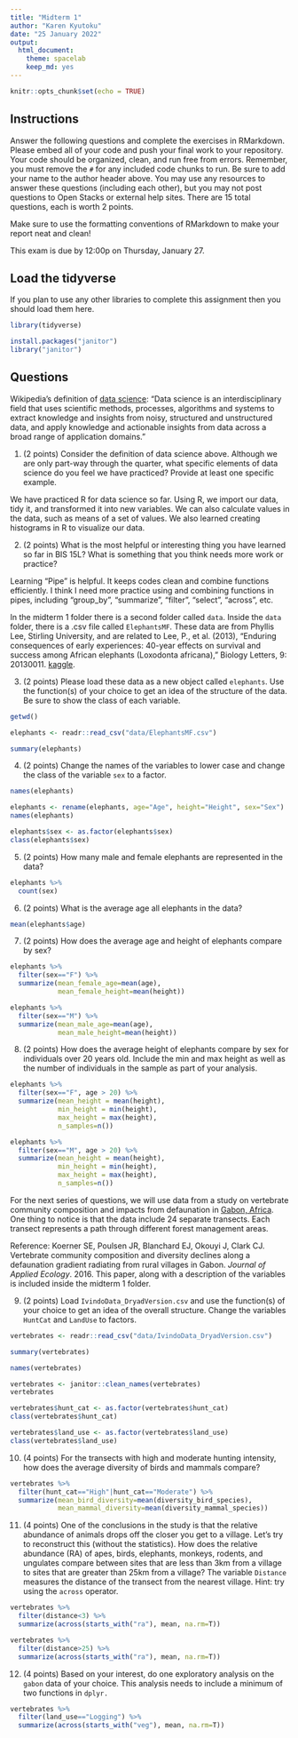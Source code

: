 ```yaml
---
title: "Midterm 1"
author: "Karen Kyutoku"
date: "25 January 2022"
output:
  html_document: 
    theme: spacelab
    keep_md: yes
---
```


```r
knitr::opts_chunk$set(echo = TRUE)
```

## Instructions
Answer the following questions and complete the exercises in RMarkdown. Please embed all of your code and push your final work to your repository. Your code should be organized, clean, and run free from errors. Remember, you must remove the `#` for any included code chunks to run. Be sure to add your name to the author header above. You may use any resources to answer these questions (including each other), but you may not post questions to Open Stacks or external help sites. There are 15 total questions, each is worth 2 points.  

Make sure to use the formatting conventions of RMarkdown to make your report neat and clean!  

This exam is due by 12:00p on Thursday, January 27.  

## Load the tidyverse
If you plan to use any other libraries to complete this assignment then you should load them here.
```r
library(tidyverse)
```
```r
install.packages("janitor")
library("janitor")
```

## Questions  
Wikipedia's definition of [data science](https://en.wikipedia.org/wiki/Data_science): "Data science is an interdisciplinary field that uses scientific methods, processes, algorithms and systems to extract knowledge and insights from noisy, structured and unstructured data, and apply knowledge and actionable insights from data across a broad range of application domains."  

1. (2 points) Consider the definition of data science above. Although we are only part-way through the quarter, what specific elements of data science do you feel we have practiced? Provide at least one specific example.  

We have practiced R for data science so far. Using R, we import our data, tidy it, and transformed it into new variables. We can also calculate values in the data, such as means of a set of values. We also learned creating histograms in R to visualize our data.

2. (2 points) What is the most helpful or interesting thing you have learned so far in BIS 15L? What is something that you think needs more work or practice?  

Learning "Pipe" is helpful. It keeps codes clean and combine functions efficiently. I think I need more practice using and combining functions in pipes, including "group_by", "summarize", "filter", "select", "across", etc.

In the midterm 1 folder there is a second folder called `data`. Inside the `data` folder, there is a .csv file called `ElephantsMF`. These data are from Phyllis Lee, Stirling University, and are related to Lee, P., et al. (2013), "Enduring consequences of early experiences: 40-year effects on survival and success among African elephants (Loxodonta africana)," Biology Letters, 9: 20130011. [kaggle](https://www.kaggle.com/mostafaelseidy/elephantsmf).  

3. (2 points) Please load these data as a new object called `elephants`. Use the function(s) of your choice to get an idea of the structure of the data. Be sure to show the class of each variable.

```r
getwd()
```
```r
elephants <- readr::read_csv("data/ElephantsMF.csv")
```
```r
summary(elephants)
```

4. (2 points) Change the names of the variables to lower case and change the class of the variable `sex` to a factor.

```r
names(elephants)
```
```r
elephants <- rename(elephants, age="Age", height="Height", sex="Sex")
names(elephants)
```
```r
elephants$sex <- as.factor(elephants$sex)
class(elephants$sex)
```

5. (2 points) How many male and female elephants are represented in the data?

```r
elephants %>% 
  count(sex)
```

6. (2 points) What is the average age all elephants in the data?

```r
mean(elephants$age)
```

7. (2 points) How does the average age and height of elephants compare by sex?

```r
elephants %>% 
  filter(sex=="F") %>% 
  summarize(mean_female_age=mean(age),
            mean_female_height=mean(height))
```
```r
elephants %>% 
  filter(sex=="M") %>% 
  summarize(mean_male_age=mean(age),
            mean_male_height=mean(height))
```

8. (2 points) How does the average height of elephants compare by sex for individuals over 20 years old. Include the min and max height as well as the number of individuals in the sample as part of your analysis.  

```r
elephants %>% 
  filter(sex=="F", age > 20) %>% 
  summarize(mean_height = mean(height),
            min_height = min(height),
            max_height = max(height),
            n_samples=n())
```
```r
elephants %>% 
  filter(sex=="M", age > 20) %>% 
  summarize(mean_height = mean(height),
            min_height = min(height),
            max_height = max(height),
            n_samples=n())
```

For the next series of questions, we will use data from a study on vertebrate community composition and impacts from defaunation in [Gabon, Africa](https://en.wikipedia.org/wiki/Gabon). One thing to notice is that the data include 24 separate transects. Each transect represents a path through different forest management areas.  

Reference: Koerner SE, Poulsen JR, Blanchard EJ, Okouyi J, Clark CJ. Vertebrate community composition and diversity declines along a defaunation gradient radiating from rural villages in Gabon. _Journal of Applied Ecology_. 2016. This paper, along with a description of the variables is included inside the midterm 1 folder.  

9. (2 points) Load `IvindoData_DryadVersion.csv` and use the function(s) of your choice to get an idea of the overall structure. Change the variables `HuntCat` and `LandUse` to factors.

```r
vertebrates <- readr::read_csv("data/IvindoData_DryadVersion.csv")
```
```r
summary(vertebrates)
```
```r
names(vertebrates)
```
```r
vertebrates <- janitor::clean_names(vertebrates)
vertebrates
```
```r
vertebrates$hunt_cat <- as.factor(vertebrates$hunt_cat)
class(vertebrates$hunt_cat)
```
```r
vertebrates$land_use <- as.factor(vertebrates$land_use)
class(vertebrates$land_use)
```

10. (4 points) For the transects with high and moderate hunting intensity, how does the average diversity of birds and mammals compare?

```r
vertebrates %>% 
  filter(hunt_cat=="High"|hunt_cat=="Moderate") %>% 
  summarize(mean_bird_diversity=mean(diversity_bird_species),
            mean_mammal_diversity=mean(diversity_mammal_species))
```

11. (4 points) One of the conclusions in the study is that the relative abundance of animals drops off the closer you get to a village. Let's try to reconstruct this (without the statistics). How does the relative abundance (RA) of apes, birds, elephants, monkeys, rodents, and ungulates compare between sites that are less than 3km from a village to sites that are greater than 25km from a village? The variable `Distance` measures the distance of the transect from the nearest village. Hint: try using the `across` operator.  

```r
vertebrates %>% 
  filter(distance<3) %>% 
  summarize(across(starts_with("ra"), mean, na.rm=T))
```
```r
vertebrates %>% 
  filter(distance>25) %>% 
  summarize(across(starts_with("ra"), mean, na.rm=T))
```

12. (4 points) Based on your interest, do one exploratory analysis on the `gabon` data of your choice. This analysis needs to include a minimum of two functions in `dplyr.`

```r
vertebrates %>% 
  filter(land_use=="Logging") %>% 
  summarize(across(starts_with("veg"), mean, na.rm=T))
```

